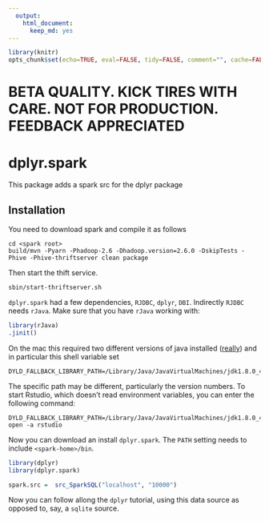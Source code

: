 ```yaml
---
  output:
    html_document:
      keep_md: yes
---
```

```r
library(knitr)
opts_chunk$set(echo=TRUE, eval=FALSE, tidy=FALSE, comment="", cache=FALSE, error=FALSE)
```


# BETA QUALITY. KICK TIRES WITH CARE. NOT FOR PRODUCTION. FEEDBACK APPRECIATED

# dplyr.spark


This package adds a spark src for the dplyr package

## Installation

You need to download spark and compile it as follows

```
cd <spark root>
build/mvn -Pyarn -Phadoop-2.6 -Dhadoop.version=2.6.0 -DskipTests -Phive -Phive-thriftserver clean package
```

Then start the thift service.

```
sbin/start-thriftserver.sh 
```

`dplyr.spark` had a few dependencies, `RJDBC`, `dplyr`, `DBI`. Indirectly `RJDBC` needs `rJava`. Make sure that you have `rJava` working with:

```r
library(rJava)
.jinit()
```

On the mac this required two different versions of java installed ([really](http://andrewgoldstone.com/blog/2015/02/03/rjava/)) and in particular this shell variable set

```
DYLD_FALLBACK_LIBRARY_PATH=/Library/Java/JavaVirtualMachines/jdk1.8.0_45.jdk/Contents/Home/jre/lib/server/
```

The specific path may be different, particularly the version numbers. To start Rstudio, which doesn't read environment variables, you can enter the following command:

```
DYLD_FALLBACK_LIBRARY_PATH=/Library/Java/JavaVirtualMachines/jdk1.8.0_45.jdk/Contents/Home/jre/lib/server/ open -a rstudio
```

Now you can download an install `dplyr.spark`. The `PATH` setting needs to include `<spark-home>/bin`. 

```r
library(dplyr)
library(dplyr.spark)

spark.src =  src_SparkSQL("localhost", "10000")
```

Now you can follow allong the `dplyr` tutorial, using this data source as opposed to, say, a `sqlite` source. 


